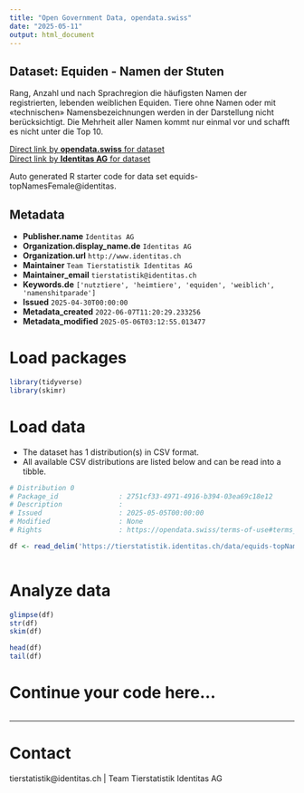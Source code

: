 ```yaml
---
title: "Open Government Data, opendata.swiss"
date: "2025-05-11"
output: html_document
---
```


## Dataset: Equiden - Namen der Stuten

Rang, Anzahl und nach Sprachregion die häufigsten Namen der registrierten, lebenden weiblichen Equiden. Tiere ohne Namen oder mit «technischen» Namensbezeichnungen werden in der Darstellung nicht berücksichtigt. Die Mehrheit aller Namen kommt nur einmal vor und schafft es nicht unter die Top 10.

[Direct link by **opendata.swiss** for dataset](https://opendata.swiss/de/dataset/equiden-namen-der-stuten)<br>
[Direct link by **Identitas AG** for dataset](https://tierstatistik.identitas.ch/)

Auto generated R starter code for data set equids-topNamesFemale@identitas.

## Metadata

- **Publisher.name** `Identitas AG`
- **Organization.display_name.de** `Identitas AG`
- **Organization.url** `http://www.identitas.ch`
- **Maintainer** `Team Tierstatistik Identitas AG`
- **Maintainer_email** `tierstatistik@identitas.ch`
- **Keywords.de** `['nutztiere', 'heimtiere', 'equiden', 'weiblich', 'namenshitparade']`
- **Issued** `2025-04-30T00:00:00`
- **Metadata_created** `2022-06-07T11:20:29.233256`
- **Metadata_modified** `2025-05-06T03:12:55.013477`


# Load packages

```r

library(tidyverse)
library(skimr)

```

# Load data

-   The dataset has 1 distribution(s) in CSV format.
-   All available CSV distributions are listed below and can be read into a tibble.

```r

# Distribution 0
# Package_id               : 2751cf33-4971-4916-b394-03ea69c18e12
# Description              : 
# Issued                   : 2025-05-05T00:00:00
# Modified                 : None
# Rights                   : https://opendata.swiss/terms-of-use#terms_by

df <- read_delim('https://tierstatistik.identitas.ch/data/equids-topNamesFemale.csv')



```

# Analyze data

```r

glimpse(df)
str(df)
skim(df)

head(df)
tail(df)

```

# Continue your code here...

```r

```

------------------------------------------------------------------------

# Contact

tierstatistik@identitas.ch | Team Tierstatistik Identitas AG
